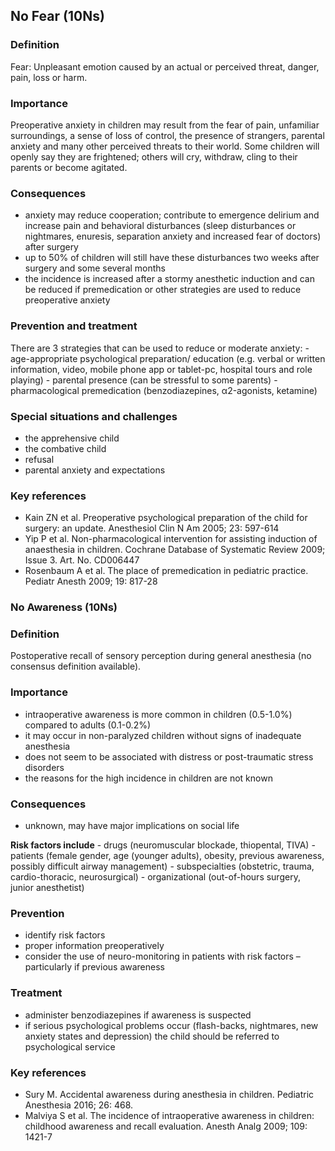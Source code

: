 ## No Fear (10Ns)

### Definition
Fear: Unpleasant emotion caused by an actual or perceived threat, danger, pain, loss or harm.

### Importance
Preoperative anxiety in children may result from the fear of pain, unfamiliar surroundings, a sense of loss of control, the presence of strangers, parental anxiety and many other perceived threats to their world. Some children will openly say they are frightened; others will cry, withdraw, cling to their parents or become agitated.

### Consequences
- anxiety may reduce cooperation; contribute to emergence delirium and increase pain and behavioral disturbances (sleep disturbances or nightmares, enuresis, separation anxiety and increased fear of doctors) after surgery
- up to 50% of children will still have these disturbances two weeks after surgery and some several months
- the incidence is increased after a stormy anesthetic induction and can be reduced if premedication or other strategies are used to reduce preoperative anxiety

### Prevention and treatment
There are 3 strategies that can be used to reduce or moderate anxiety:
- age-appropriate psychological preparation/ education (e.g. verbal or written information, video, mobile phone app or tablet-pc, hospital tours and role playing)
- parental presence (can be stressful to some parents)
- pharmacological premedication (benzodiazepines, α2-agonists, ketamine)

### Special situations and challenges
- the apprehensive child
- the combative child
- refusal
- parental anxiety and expectations

### Key references
- Kain ZN et al. Preoperative psychological preparation of the child for surgery: an update. Anesthesiol Clin N Am 2005; 23: 597-614
- Yip P et al. Non-pharmacological intervention for assisting induction of anaesthesia in children. Cochrane Database of Systematic Review 2009; Issue 3. Art. No. CD006447
- Rosenbaum A et al. The place of premedication in pediatric practice. Pediatr Anesth 2009; 19: 817-28

### No Awareness (10Ns)

### Definition
Postoperative recall of sensory perception during general anesthesia (no consensus definition available).

### Importance
- intraoperative awareness is more common in children (0.5-1.0%) compared to adults (0.1-0.2%)
- it may occur in non-paralyzed children without signs of inadequate anesthesia
- does not seem to be associated with distress or post-traumatic stress disorders
- the reasons for the high incidence in children are not known

### Consequences
- unknown, may have major implications on social life

**Risk factors include**
- drugs (neuromuscular blockade, thiopental, TIVA)
- patients (female gender, age (younger adults), obesity, previous awareness, possibly difficult airway management)
- subspecialties (obstetric, trauma, cardio-thoracic, neurosurgical)
- organizational (out-of-hours surgery, junior anesthetist)

### Prevention
- identify risk factors
- proper information preoperatively
- consider the use of neuro-monitoring in patients with risk factors -- particularly if previous awareness

### Treatment
- administer benzodiazepines if awareness is suspected
- if serious psychological problems occur (flash-backs, nightmares, new anxiety states and depression) the child should be referred to psychological service

### Key references
- Sury M. Accidental awareness during anesthesia in children. Pediatric Anesthesia 2016; 26: 468.
- Malviya S et al. The incidence of intraoperative awareness in children: childhood awareness and recall evaluation. Anesth Analg 2009; 109: 1421-7

